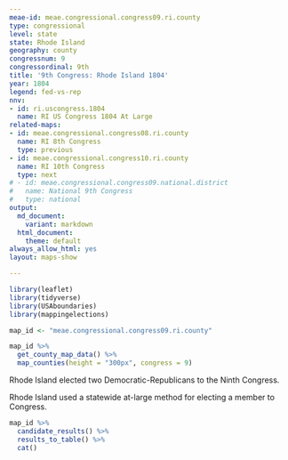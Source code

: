 ```yaml
---
meae-id: meae.congressional.congress09.ri.county
type: congressional
level: state
state: Rhode Island
geography: county
congressnum: 9
congressordinal: 9th
title: '9th Congress: Rhode Island 1804'
year: 1804
legend: fed-vs-rep
nnv:
- id: ri.uscongress.1804
  name: RI US Congress 1804 At Large
related-maps:
- id: meae.congressional.congress08.ri.county
  name: RI 8th Congress
  type: previous
- id: meae.congressional.congress10.ri.county
  name: RI 10th Congress
  type: next
# - id: meae.congressional.congress09.national.district
#   name: National 9th Congress
#   type: national
output:
  md_document:
    variant: markdown
  html_document:
    theme: default
always_allow_html: yes
layout: maps-show

---
```


```r
library(leaflet)
library(tidyverse)
library(USAboundaries)
library(mappingelections)

map_id <- "meae.congressional.congress09.ri.county"
```

<div class="map">

```r
map_id %>%
  get_county_map_data() %>%
  map_counties(height = "300px", congress = 9)
```

</div>

Rhode Island elected two Democratic-Republicans to the Ninth Congress.

Rhode Island used a statewide at-large method for electing a member to Congress.

<div class="results-table">

```r
map_id %>%
  candidate_results() %>%
  results_to_table() %>%
  cat()
```

</div>
